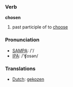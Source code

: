 === Verb ===

'''chosen'''

# past participle of to [[choose]]

=== Pronunciation ===
*[[w:SAMPA|SAMPA]]: /'/
*[[w:IPA|IPA]]: /'ʧosən/

=== Translations ===
*[[Dutch]]: [[gekozen]]